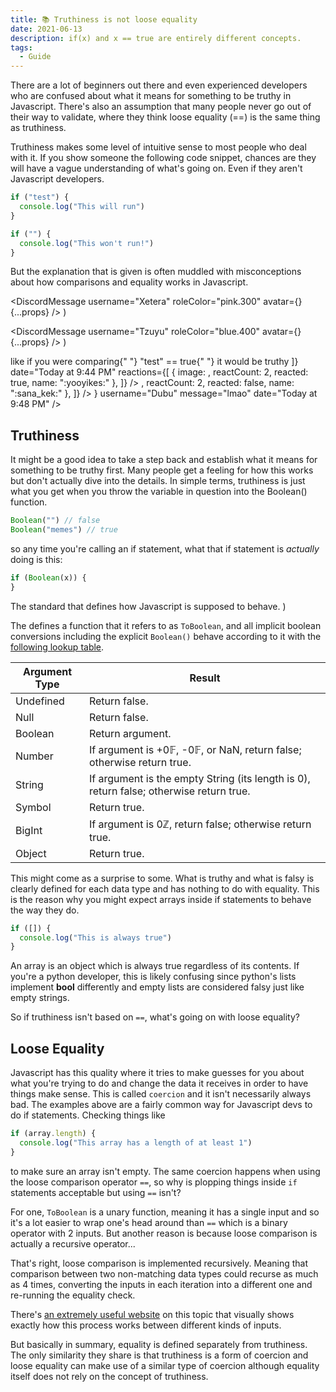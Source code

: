 ```yaml
---
title: 📚 Truthiness is not loose equality
date: 2021-06-13
description: if(x) and x == true are entirely different concepts.
tags:
  - Guide
---
```


There are a lot of beginners out there and even experienced developers who are confused about what it means for something to be truthy in Javascript. There's also an assumption that many people never go out of their way to validate, where they think loose equality (<T>==</T>) is the same thing as truthiness.

Truthiness makes some level of intuitive sense to most people who deal with it. If you show someone the following code snippet, chances are they will have a vague understanding of what's going on. Even if they aren't Javascript developers.

```js
if ("test") {
  console.log("This will run")
}

if ("") {
  console.log("This won't run!")
}
```

But the explanation that is given is often muddled with misconceptions about how comparisons and equality works in Javascript.


  <DiscordMessage
    username="Xetera"
    roleColor="pink.300"
    avatar={<Xetera />}
    {...props}
  />
)

  <DiscordMessage
    username="Tzuyu"
    roleColor="blue.400"
    avatar={<TzuyuAvatar />}
    {...props}
  />
)


<DiscordMessageContainer>
  <Me
    message="So why do you think the if statement works if the string isn't empty?"
    date="Today at 9:42 PM"
  />
  <Tzuyu
    message="Because a non-empty string is truthy, right?"
    date="Today at 9:42 PM"
  />
  <Me message="Yeah, do you know what that means?" date="Today at 9:43 PM" />
  <Tzuyu
    messages={[
      "Yeah",
      "I think so",
      <DiscordMessageText>
        like if you were comparing{" "}
        <T>"test" == true</T>{" "}
        it would be truthy
      </DiscordMessageText>
    ]}
    date="Today at 9:44 PM"
    reactions={[
      { image: <YooYikes />, reactCount: 2, reacted: true, name: ":yooyikes:" },
    ]}
/>

  <Me message="Have you actually tried that?" date="Today at 9:45 PM" />
  <Tzuyu messages={["no"]} date="Today at 9:45 PM" />
  <Tzuyu
    messages={["wait wtf"]}
    date="Today at 9:47 PM"
    reactions={[
      { image: <SanaKek />, reactCount: 2, reacted: false, name: ":sana_kek:" },
    ]}
  />
  <DiscordMessage
    avatar={<Dubu />}
    username="Dubu"
    message="lmao"
    date="Today at 9:48 PM"
  />
</DiscordMessageContainer>

## Truthiness

It might be a good idea to take a step back and establish what it means for something to be truthy first. Many people get a feeling for how this works but don't actually dive into the details. In simple terms, truthiness is just what you get when you throw the variable in question into the <T>Boolean()</T> function.

```js
Boolean("") // false
Boolean("memes") // true
```

so any time you're calling an if statement, what that if statement is _actually_ doing is this:

```js
if (Boolean(x)) {
}
```

  <Toastable text="Ecma-262 spec" color="pink.400">
    The standard that defines how Javascript is supposed to behave.
  </Toastable>
)

The <Ecma /> defines a function that it refers to as `ToBoolean`, and all implicit boolean conversions including the explicit `Boolean()` behave according to it with the [following lookup table](https://tc39.es/ecma262/multipage/abstract-operations.html#sec-toboolean).

| Argument Type | Result                                                                                  |
| ------------- | --------------------------------------------------------------------------------------- |
| Undefined     | Return false.                                                                           |
| Null          | Return false.                                                                           |
| Boolean       | Return argument.                                                                        |
| Number        | If argument is +0𝔽, -0𝔽, or NaN, return false; otherwise return true.                   |
| String        | If argument is the empty String (its length is 0), return false; otherwise return true. |
| Symbol        | Return true.                                                                            |
| BigInt        | If argument is 0ℤ, return false; otherwise return true.                                 |
| Object        | Return true.                                                                            |

This might come as a surprise to some. What is truthy and what is falsy is clearly defined for each data type and has nothing to do with equality. This is the reason why you might expect arrays inside if statements to behave the way they do.

```js
if ([]) {
  console.log("This is always true")
}
```

An array is an object which is always true regardless of its contents. If you're a python developer, this is likely confusing since python's lists implement <T>**bool**</T> differently and empty lists are considered falsy just like empty strings.

So if truthiness isn't based on `==`, what's going on with loose equality?

## Loose Equality

Javascript has this quality where it tries to make guesses for you about what you're trying to do and change the data it receives in order to have things make sense. This is called `coercion` and it isn't necessarily always bad. The examples above are a fairly common way for Javascript devs to do if statements. Checking things like

```js
if (array.length) {
  console.log("This array has a length of at least 1")
}
```

to make sure an array isn't empty. The same coercion happens when using the loose comparison operator `==`, so why is plopping things inside `if` statements acceptable but using `==` isn't?

For one, `ToBoolean` is a unary function, meaning it has a single input and so it's a lot easier to wrap one's head around than `==` which is a binary operator with 2 inputs. But another reason is because loose comparison is actually a recursive operator...

That's right, loose comparison is implemented recursively. Meaning that comparison between two non-matching data types could recurse as much as 4 times, converting the inputs in each iteration into a different one and re-running the equality check.

There's [an extremely useful website](https://felix-kling.de/js-loose-comparison/) on this topic that visually shows exactly how this process works between different kinds of inputs.

But basically in summary, equality is defined separately from truthiness. The only similarity they share is that truthiness is a form of coercion and loose equality can make use of a similar type of coercion although equality itself does not rely on the concept of truthiness.
